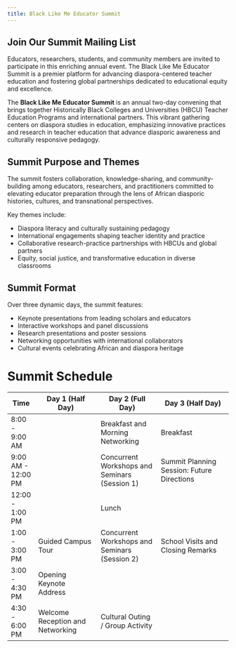 ```yaml
---
title: Black Like Me Educator Summit
---
```


## Join Our Summit Mailing List

Educators, researchers, students, and community members are invited to participate in this enriching annual event. The Black Like Me Educator Summit is a premier platform for advancing diaspora-centered teacher education and fostering global partnerships dedicated to educational equity and excellence.


The **Black Like Me Educator Summit** is an annual two-day convening that brings together Historically Black Colleges and Universities (HBCU) Teacher Education Programs and international partners. This vibrant gathering centers on diaspora studies in education, emphasizing innovative practices and research in teacher education that advance diasporic awareness and culturally responsive pedagogy.

## Summit Purpose and Themes

The summit fosters collaboration, knowledge-sharing, and community-building among educators, researchers, and practitioners committed to elevating educator preparation through the lens of African diasporic histories, cultures, and transnational perspectives.

Key themes include:

- Diaspora literacy and culturally sustaining pedagogy  
- International engagements shaping teacher identity and practice  
- Collaborative research-practice partnerships with HBCUs and global partners  
- Equity, social justice, and transformative education in diverse classrooms  

## Summit Format

Over three dynamic days, the summit features:

- Keynote presentations from leading scholars and educators  
- Interactive workshops and panel discussions  
- Research presentations and poster sessions  
- Networking opportunities with international collaborators  
- Cultural events celebrating African and diaspora heritage  

# Summit Schedule

| Time               | Day 1 (Half Day)                   | Day 2 (Full Day)                             | Day 3 (Half Day)                              |
|----------|--------------------------|-------------------------|-----------------------------|
| 8:00 - 9:00 AM  |                                  | Breakfast and Morning Networking              | Breakfast                                     |
| 9:00 AM - 12:00 PM |                                  | Concurrent Workshops and Seminars (Session 1)| Summit Planning Session: Future Directions    |
| 12:00 - 1:00 PM |                                  | Lunch                                         |                                               |
| 1:00 - 3:00 PM  | Guided Campus Tour               | Concurrent Workshops and Seminars (Session 2)| School Visits and Closing Remarks              |
| 3:00 - 4:30 PM  | Opening Keynote Address          |                                              |                                               |
| 4:30 - 6:00 PM  | Welcome Reception and Networking | Cultural Outing / Group Activity              |                                               |                                         |


